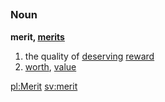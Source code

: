 =={{en}}==
===Noun===
'''merit, [[merits]]'''
# the quality of [[deserving]] [[reward]]
# [[worth]], [[value]]

[[pl:Merit]]
[[sv:merit]]